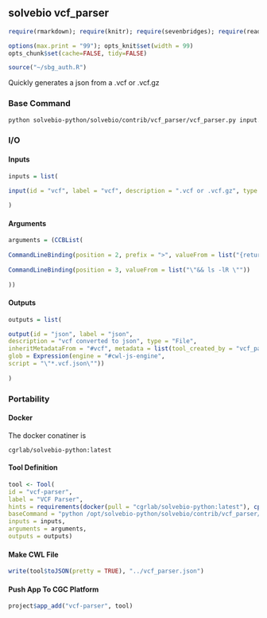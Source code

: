 ## solvebio vcf_parser {.tabset}

```r
require(rmarkdown); require(knitr); require(sevenbridges); require(readr)

options(max.print = "99"); opts_knit$set(width = 99)
opts_chunk$set(cache=FALSE, tidy=FALSE)

source("~/sbg_auth.R")

```

Quickly generates a json from a .vcf or .vcf.gz

### Base Command

```sh

python solvebio-python/solvebio/contrib/vcf_parser/vcf_parser.py input.vcf > output.vcf.json

```

### I/O {.tabset}

#### Inputs

```r
inputs = list(
  
input(id = "vcf", label = "vcf", description = ".vcf or .vcf.gz", type = "File", position = 1)

)

```

#### Arguments

```r

arguments = (CCBList(
  
CommandLineBinding(position = 2, prefix = ">", valueFrom = list("{return $job.inputs.vcf.name + \".json\"}")),
  
CommandLineBinding(position = 3, valueFrom = list("\"&& ls -lR \""))
  
))

```

#### Outputs

```r

outputs = list(

output(id = "json", label = "json", 
description = "vcf converted to json", type = "File",
inheritMetadataFrom = "#vcf", metadata = list(tool_created_by = "vcf_parser"),
glob = Expression(engine = "#cwl-js-engine",
script = "\"*.vcf.json\""))
  
)


```

### Portability {.tabset}

#### Docker

The docker conatiner is

``` cgrlab/solvebio-python:latest ```

#### Tool Definition

```r

tool <- Tool(
id = "vcf-parser", 
label = "VCF Parser",
hints = requirements(docker(pull = "cgrlab/solvebio-python:latest"), cpu(1), mem(1000)),
baseCommand = "python /opt/solvebio-python/solvebio/contrib/vcf_parser/vcf_parser.py",
inputs = inputs,
arguments = arguments,
outputs = outputs)


```

#### Make CWL File

```r

write(tool$toJSON(pretty = TRUE), "../vcf_parser.json")

```

#### Push App To CGC Platform

```r

project$app_add("vcf-parser", tool)


```

